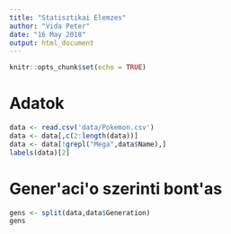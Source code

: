 ```yaml
---
title: "Statisztikai Elemzes"
author: "Vida Peter"
date: "16 May 2018"
output: html_document
---
```


```r
knitr::opts_chunk$set(echo = TRUE)
```

# Adatok
```r
data <- read.csv('data/Pokemon.csv')
data <- data[,c(2:length(data))]
data <- data[!grepl("Mega",data$Name),]
labels(data)[2]
```

# Gener\'aci\'o szerinti bont\'as

```r
gens <- split(data,data$Generation)
gens
```